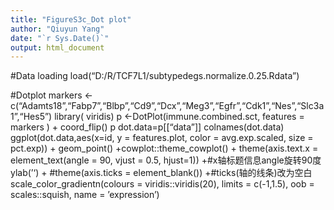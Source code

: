 ---
title: "FigureS3c_Dot plot"
author: "Qiuyun Yang"
date: "`r Sys.Date()`"
output: html_document
---
#Data loading
load("D:/R/TCF7L1/subtypedegs.normalize.0.25.Rdata")

#Dotplot
markers <- c("Adamts18","Fabp7","Blbp","Cd9","Dcx","Meg3","Egfr","Cdk1","Nes","Slc3a1","Hes5")
library( viridis)
p <-DotPlot(immune.combined.sct, features = markers ) + coord_flip()
p
dot.data=p[["data"]]
colnames(dot.data)
ggplot(dot.data,aes(x=id, y = features.plot, color = avg.exp.scaled, size = pct.exp)) + 
  geom_point() +cowplot::theme_cowplot() +
  theme(axis.text.x = element_text(angle = 90, vjust = 0.5, hjust=1)) +#x轴标题信息angle旋转90度
  ylab('') +
  #theme(axis.ticks = element_blank()) +#ticks(轴的线条)改为空白
  scale_color_gradientn(colours = viridis::viridis(20), limits = c(-1,1.5), oob = scales::squish, name = 'expression')
